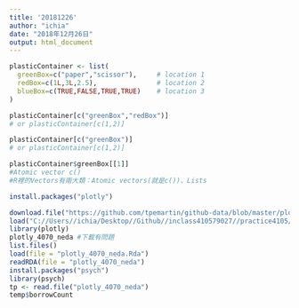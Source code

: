 ```yaml
---
title: '20181226'
author: "ichia"
date: "2018年12月26日"
output: html_document
---
```


```r
plasticContainer <- list(
  greenBox=c("paper","scissor"),     # location 1
  redBox=c(1L,3L,2.5),               # location 2
  blueBox=c(TRUE,FALSE,TRUE,TRUE)    # location 3
)
```

```r
plasticContainer[c("greenBox","redBox")] 
# or plasticContainer[c(1,2)]
```

```r
plasticContainer[c("greenBox")] 
# or plasticContainer[c(1,2)]
```

```r
plasticContainer$greenBox[[1]]
#Atomic vector c()
#R裡的Vectors有兩大類：Atomic vectors(就是c())、Lists
```
```r
install.packages("plotly")
```
```r

download.file("https://github.com/tpemartin/github-data/blob/master/plotly_4070_neda.Rda?raw=true",destfile = "plotly_4070_neda.Rda")
load("C://Users//ichia/Desktop//Github//inclass410579027//practice4105//plotly_4070_neda.Rda")
library(plotly)
plotly_4070_neda #下載有問題
list.files()
load(file = "plotly_4070_neda.Rda")
readRDA(file = "plotly_4070_neda")
install.packages("psych")
library(psych)
tp <- read.file("plotly_4070_neda")
temp$borrowCount
```


